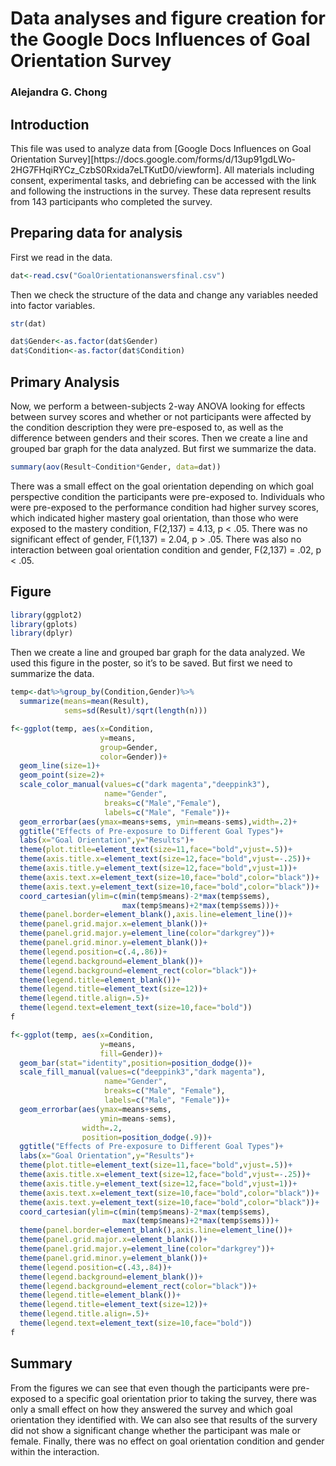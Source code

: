 # Data analyses and figure creation for the Google Docs Influences of Goal Orientation Survey

### Alejandra G. Chong

## Introduction

This file was used to analyze data from [Google Docs Influences on Goal Orientation Survey][https://docs.google.com/forms/d/13up91gdLWo-2HG7FHqiRYCz_CzbS0Rxida7eLTKutD0/viewform]. All materials including consent, experimental tasks, and debriefing can be accessed with the link and following the instructions in the survey. These data represent results from 143 participants who completed the survey.

## Preparing data for analysis

First we read in the data.

```r
dat<-read.csv("GoalOrientationanswersfinal.csv")
```

Then we check the structure of the data and change any variables needed into factor variables.

```r
str(dat)
```


```r
dat$Gender<-as.factor(dat$Gender)
dat$Condition<-as.factor(dat$Condition)
```

## Primary Analysis

Now, we perform a between-subjects 2-way ANOVA looking for effects between survey scores and whether or not participants were affected by the condition description they were pre-esposed to, as well as the difference between genders and their scores. Then we create a line and grouped bar graph for the data analyzed. But first we summarize the data.

```r
summary(aov(Result~Condition*Gender, data=dat))
```
There was a small effect on the goal orientation depending on which goal perspective condition the participants were pre-exposed to. Individuals who were pre-exposed to the performance condition had higher survey scores, which indicated higher mastery goal orientation, than those who were exposed to the mastery condition, F(2,137) = 4.13, p < .05. There was no significant effect of gender, F(1,137) = 2.04, p > .05. There was also no interaction between goal orientation condition and gender, F(2,137) = .02, p < .05.

## Figure 

```r
library(ggplot2)
library(gplots)
library(dplyr)
```

Then we create a line and grouped bar graph for the data analyzed. We used this figure in the poster, so it's to be saved. But first we need to summarize the data.

```r
temp<-dat%>%group_by(Condition,Gender)%>%
  summarize(means=mean(Result),
            sems=sd(Result)/sqrt(length(n)))
```

```r
f<-ggplot(temp, aes(x=Condition,
                    y=means,
                    group=Gender,
                    color=Gender))+
  geom_line(size=1)+
  geom_point(size=2)+
  scale_color_manual(values=c("dark magenta","deeppink3"),
                     name="Gender",
                     breaks=c("Male","Female"),
                     labels=c("Male", "Female"))+
  geom_errorbar(aes(ymax=means+sems, ymin=means-sems),width=.2)+
  ggtitle("Effects of Pre-exposure to Different Goal Types")+
  labs(x="Goal Orientation",y="Results")+
  theme(plot.title=element_text(size=11,face="bold",vjust=.5))+
  theme(axis.title.x=element_text(size=12,face="bold",vjust=-.25))+
  theme(axis.title.y=element_text(size=12,face="bold",vjust=1))+
  theme(axis.text.x=element_text(size=10,face="bold",color="black"))+
  theme(axis.text.y=element_text(size=10,face="bold",color="black"))+
  coord_cartesian(ylim=c(min(temp$means)-2*max(temp$sems),
                         max(temp$means)+2*max(temp$sems)))+
  theme(panel.border=element_blank(),axis.line=element_line())+
  theme(panel.grid.major.x=element_blank())+
  theme(panel.grid.major.y=element_line(color="darkgrey"))+
  theme(panel.grid.minor.y=element_blank())+
  theme(legend.position=c(.4,.86))+
  theme(legend.background=element_blank())+
  theme(legend.background=element_rect(color="black"))+
  theme(legend.title=element_blank())+
  theme(legend.title=element_text(size=12))+
  theme(legend.title.align=.5)+
  theme(legend.text=element_text(size=10,face="bold"))
f

f<-ggplot(temp, aes(x=Condition,
                    y=means,
                    fill=Gender))+
  geom_bar(stat="identity",position=position_dodge())+
  scale_fill_manual(values=c("deeppink3","dark magenta"),
                     name="Gender",
                     breaks=c("Male", "Female"),
                     labels=c("Male", "Female"))+
  geom_errorbar(aes(ymax=means+sems,
                    ymin=means-sems),
                width=.2,
                position=position_dodge(.9))+
  ggtitle("Effects of Pre-exposure to Different Goal Types")+
  labs(x="Goal Orientation",y="Results")+
  theme(plot.title=element_text(size=11,face="bold",vjust=.5))+
  theme(axis.title.x=element_text(size=12,face="bold",vjust=-.25))+
  theme(axis.title.y=element_text(size=12,face="bold",vjust=1))+
  theme(axis.text.x=element_text(size=10,face="bold",color="black"))+
  theme(axis.text.y=element_text(size=10,face="bold",color="black"))+
  coord_cartesian(ylim=c(min(temp$means)-2*max(temp$sems),
                         max(temp$means)+2*max(temp$sems)))+
  theme(panel.border=element_blank(),axis.line=element_line())+
  theme(panel.grid.major.x=element_blank())+
  theme(panel.grid.major.y=element_line(color="darkgrey"))+
  theme(panel.grid.minor.y=element_blank())+
  theme(legend.position=c(.43,.84))+
  theme(legend.background=element_blank())+
  theme(legend.background=element_rect(color="black"))+
  theme(legend.title=element_blank())+
  theme(legend.title=element_text(size=12))+
  theme(legend.title.align=.5)+
  theme(legend.text=element_text(size=10,face="bold"))
f
```

## Summary

From the figures we can see that even though the participants were pre-exposed to a specific goal orientation prior to taking the survey, there was only a small effect on how they answered the survey and which goal orientation they identified with. We can also see that results of the survery did not show a significant change whether the participant was male or female. Finally, there was no effect on goal orientation condition and gender within the interaction.